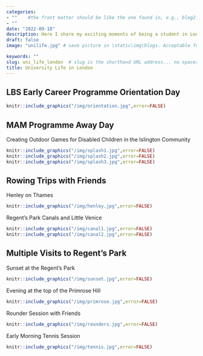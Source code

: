 ```yaml
---
categories:  
- ""    #the front matter should be like the one found in, e.g., blog2.md. It cannot be like the normal Rmd we used
- ""
date: "2022-09-18"
description: Here I share my exciting moments of being a student in London. # the title that will show up once someone gets to this page
draft: false
image: "unilife.jpg" # save picture in \static\img\blogs. Acceptable formats= jpg, jpeg, or png . Your iPhone pics wont work

keywords: ""
slug: uni_life_london  # slug is the shorthand URL address... no spaces plz
title: University Life in London
---
```

## LBS Early Career Programme Orientation Day
```r
knitr::include_graphics("/img/orientation.jpg",error=FALSE)
```

## MAM Programme Away Day
Creating Outdoor Games for Disabled Children in the Islington Community
```r
knitr::include_graphics("/img/splash1.jpg",error=FALSE)
knitr::include_graphics("/img/splash2.jpg",error=FALSE)
knitr::include_graphics("/img/splash3.jpg",error=FALSE)
```

## Rowing Trips with Friends
Henley on Thames
```r
knitr::include_graphics("/img/henley.jpg",error=FALSE)
```
Regent's Park Canals and Little Venice
```r
knitr::include_graphics("/img/canal1.jpg",error=FALSE)
knitr::include_graphics("/img/canal2.jpg",error=FALSE)
```

## Multiple Visits to Regent's Park
Sunset at the Regent's Park
```r
knitr::include_graphics("/img/sunset.jpg",error=FALSE)
```
Evening at the top of the Primrose Hill
```r
knitr::include_graphics("/img/primrose.jpg",error=FALSE)
```
Rounder Session with Friends
```r
knitr::include_graphics("/img/rounders.jpg",error=FALSE)
```
Early Morning Tennis Session
```r
knitr::include_graphics("/img/tennis.jpg",error=FALSE)
```